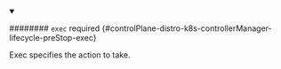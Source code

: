 


<details className="config-field" data-expandable="true" open>
<summary>

######## `exec` <span className="config-field-required" data-required="false">required</span> <span className="config-field-type"></span> <span className="config-field-default"></span> <span className="config-field-enum"></span> {#controlPlane-distro-k8s-controllerManager-lifecycle-preStop-exec}

Exec specifies the action to take.

</summary>

<PartialExecreference />


</details>
